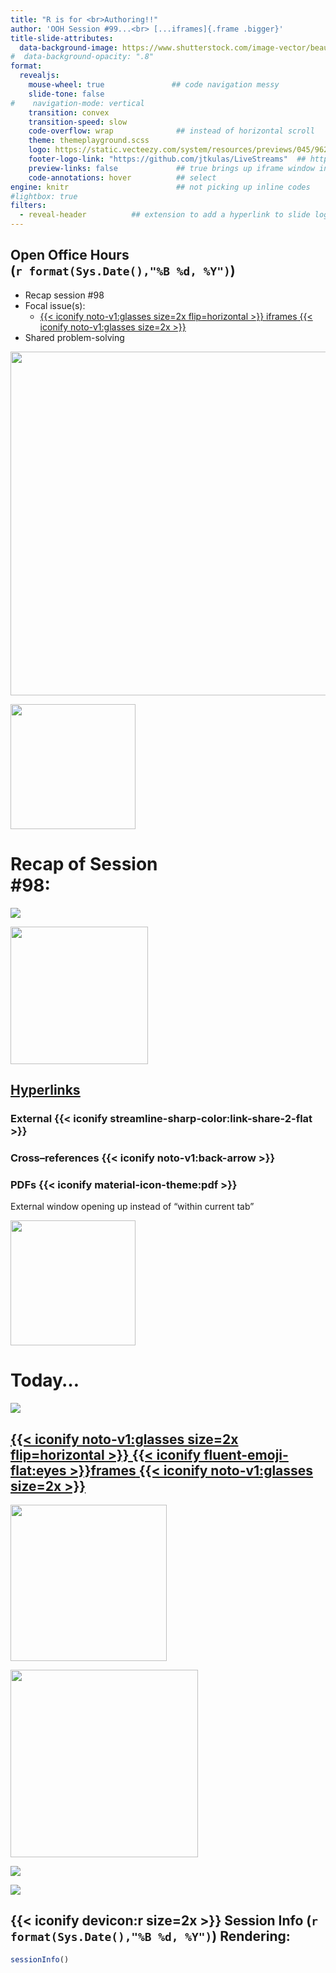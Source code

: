 ```yaml
---
title: "R is for <br>Authoring!!" 
author: 'OOH Session #99...<br> [...iframes]{.frame .bigger}'
title-slide-attributes: 
  data-background-image: https://www.shutterstock.com/image-vector/beautiful-surprised-woman-lowered-her-600nw-2603173211.jpg  
#  data-background-opacity: ".8"
format:
  revealjs:
    mouse-wheel: true               ## code navigation messy
    slide-tone: false
#    navigation-mode: vertical
    transition: convex
    transition-speed: slow
    code-overflow: wrap              ## instead of horizontal scroll
    theme: themeplayground.scss
    logo: https://static.vecteezy.com/system/resources/previews/045/962/618/non_2x/pink-sunglasses-with-sunshaped-frames-isolated-on-transparent-background-free-png.png  #https://www.pngplay.com/wp-content/uploads/14/Pink-Panther-Thinking-Transparent-Images.png
    footer-logo-link: "https://github.com/jtkulas/LiveStreams"  ## https://github.com/shafayetShafee/reveal-header#readme
    preview-links: false             ## true brings up iframe window instead of "site"
    code-annotations: hover          ## select
engine: knitr                        ## not picking up inline codes
#lightbox: true
filters: 
  - reveal-header          ## extension to add a hyperlink to slide logo
---
```


## Open Office Hours <br>(`r format(Sys.Date(),"%B %d, %Y")`)

::: {layout="[90,10]"}
::: first-column
+ Recap session #98
+ Focal issue(s):
    + [{{< iconify noto-v1:glasses size=2x flip=horizontal >}} [iframes]{.frame .bigger} {{< iconify noto-v1:glasses size=2x >}}](https://www.w3schools.com/tags/tag_iframe.ASP)
+ Shared problem-solving

:::

::: second-column
:::

:::

![](img/title98.JPG){.absolute top="185" right="-120" width="550"}

![](https://static.vecteezy.com/system/resources/previews/015/241/249/non_2x/glowing-neon-arrow-doodle-transparent-free-png.png){.absolute top="160" left="370" width="200"}

# Recap of Session <br>#98: 

![](https://pngimg.com/d/sticky_note_PNG18964.png){.absolute right="50" top="200"}

![](https://freepngimg.com/thumb/the_legend_of_zelda/20983-8-zelda-link-photo.png){.absolute width="220" top="190" right="70"}

## [[Hyper[links]{.underline}]{.flowery .Bigger}](https://developer.mozilla.org/en-US/docs/Learn_web_development/Howto/Web_mechanics/What_are_hyperlinks)

:::{.panel-tabset}
### External {{< iconify streamline-sharp-color:link-share-2-flat >}}

### Cross--references {{< iconify noto-v1:back-arrow >}}

### PDFs {{< iconify material-icon-theme:pdf >}}

External window opening up instead of "within current tab"

:::

![](https://www.pngkey.com/png/full/72-725447_the-legend-of-zelda-the-adventure-of-link.png){.absolute top="-20" right="20" height="200"}

# Today... 

![](https://media2.giphy.com/media/v1.Y2lkPTc5MGI3NjExejZhNjh3bTZlYnRhbHVwamI0NGY0emdpdHplcWg2ZzdodmY5eHlsdCZlcD12MV9pbnRlcm5hbF9naWZfYnlfaWQmY3Q9Zw/ExHDG9gQUaeXUXXtWh/giphy.gif)

## [{{< iconify noto-v1:glasses size=2x flip=horizontal >}} {{< iconify fluent-emoji-flat:eyes >}}[frames]{.frame .bigger} {{< iconify noto-v1:glasses size=2x >}}](https://github.com/EmilHvitfeldt/quarto-iframe-examples) 

::: {.absolute style="bottom: 40px; right: -100px;"}
<a href="https://quarto.org/docs/presentations/revealjs/#iframe-backgrounds">
  <img src="https://media3.giphy.com/media/v1.Y2lkPTc5MGI3NjExYWVlZzV4ZDh6aGNuZW80Y3QybTU1YzU4YTBxYnV2anRteXBkZTRjNSZlcD12MV9pbnRlcm5hbF9naWZfYnlfaWQmY3Q9Zw/m9jaxJYmWN0L2UoGnQ/giphy.gif" height="250">
</a>
:::

![](https://media1.giphy.com/media/v1.Y2lkPTc5MGI3NjExZ3ZsaW96c2pmNHM4Znd4NTNwejVyZTZjZmo0YWRpMHQ1aTFtaDNrMyZlcD12MV9pbnRlcm5hbF9naWZfYnlfaWQmY3Q9Zw/Z4alZl8V1cmHK/giphy.gif){.absolute bottom="120" left="315" height="300"}

::: {.absolute style="left: -100px;" .tilt}
<a href="https://www.reflectiz.com/blog/iframe-security/">
  <img src="https://media4.giphy.com/media/v1.Y2lkPTc5MGI3NjExdGs2anUzbTY0ZWs2bnozOGIxemZubndka2xzbWRpZHF2OWU4OTdmbiZlcD12MV9pbnRlcm5hbF9naWZfYnlfaWQmY3Q9Zw/VbnUQpnihPSIgIXuZv/giphy.gif">
</a>
:::

::: {.absolute style="top: 70px; right: -100px;" .tilt2}
<a href="https://www.geeksforgeeks.org/html/html-iframes/">
  <img src="https://media3.giphy.com/media/v1.Y2lkPTc5MGI3NjExazd1aWFrZjl0enl0bmE3ZWcxcTZkbW12bXp4ZjdxZHZnaTlkYjlkMSZlcD12MV9pbnRlcm5hbF9naWZfYnlfaWQmY3Q9Zw/IKG6UNjFhXvWxmokkF/giphy.gif">
</a>
:::

## {{< iconify devicon:r size=2x >}} Session Info (`r format(Sys.Date(),"%B %d, %Y")`) Rendering: 
```r
sessionInfo()
```
